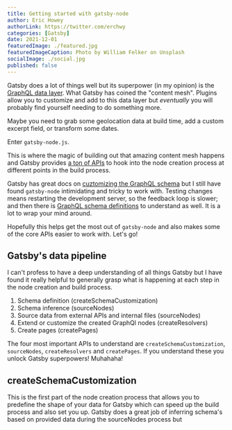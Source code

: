 ```yaml
---
title: Getting started with gatsby-node
author: Eric Howey
authorLink: https://twitter.com/erchwy
categories: [Gatsby]
date: 2021-12-01
featuredImage: ./featured.jpg
featuredImageCaption: Photo by William Felker on Unsplash
socialImage: ./social.jpg
published: false
---
```


Gatsby does a lot of things well but its superpower (in my opinion) is the [GraphQL data layer](https://www.gatsbyjs.com/docs/reference/graphql-data-layer/). What Gatsby has coined the "content mesh". Plugins allow you to customize and add to this data layer but _eventually_ you will probably find yourself needing to do something more.

Maybe you need to grab some geolocation data at build time, add a custom excerpt field, or transform some dates.

Enter `gatsby-node.js`.

This is where the magic of building out that amazing content mesh happens and Gatsby provides [a ton of APIs](https://www.gatsbyjs.com/docs/reference/config-files/gatsby-node/) to hook into the node creation process at different points in the build process.

Gatsby has great docs on [cuztomizing the GraphQL schema](https://www.gatsbyjs.com/docs/reference/graphql-data-layer/schema-customization/) but I still have found `gatsby-node` intimidating and tricky to work with. Testing changes means restarting the development server, so the feedback loop is slower; and then there is [GraphQL schema definitions](https://graphql.org/learn/schema/) to understand as well. It is a lot to wrap your mind around.

Hopefully this helps get the most out of `gatsby-node` and also makes some of the core APIs easier to work with. Let's go!

## Gatsby's data pipeline

I can't profess to have a deep understanding of all things Gatsby but I have found it really helpful to generally grasp what is happening at each step in the node creation and build process.

1. Schema definition (createSchemaCustomization)
1. Schema inference (sourceNodes)
1. Source data from external APIs and internal files (sourceNodes)
1. Extend or customize the created GraphQl nodes (createResolvers)
1. Create pages (createPages)

The four most important APIs to understand are `createSchemaCustomization`, `sourceNodes`, `createResolvers` and `createPages`. If you understand these you unlock Gatsby superpowers! Muhahaha!

## createSchemaCustomization

This is the first part of the node creation process that allows you to predefine the shape of your data for Gatsby which can speed up the build process and also set you up. Gatsby does a great job of inferring schema's based on provided data during the sourceNodes process but
